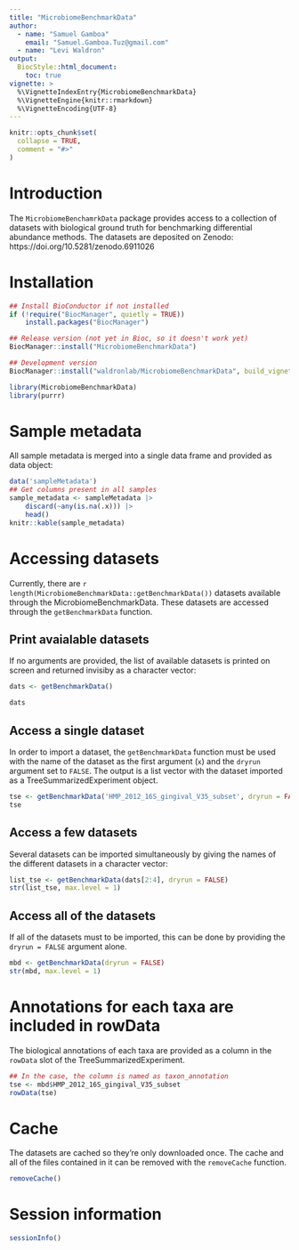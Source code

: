 ```yaml
---
title: "MicrobiomeBenchmarkData"
author:
  - name: "Samuel Gamboa"
    email: "Samuel.Gamboa.Tuz@gmail.com"
  - name: "Levi Waldron"
output: 
  BiocStyle::html_document:
    toc: true
vignette: >
  %\VignetteIndexEntry{MicrobiomeBenchmarkData}
  %\VignetteEngine{knitr::rmarkdown}
  %\VignetteEncoding{UTF-8}
---
```


```r
knitr::opts_chunk$set(
  collapse = TRUE,
  comment = "#>"
)
```

# Introduction

The `MicrobiomeBenchamrkData` package provides access to a collection of 
datasets with biological ground truth for benchmarking differential 
abundance methods. The datasets are deposited on Zenodo:
https://doi.org/10.5281/zenodo.6911026

# Installation

```r
## Install BioConductor if not installed
if (!require("BiocManager", quietly = TRUE))
    install.packages("BiocManager")

## Release version (not yet in Bioc, so it doesn't work yet)
BiocManager::install("MicrobiomeBenchmarkData")

## Development version
BiocManager::install("waldronlab/MicrobiomeBenchmarkData", build_vignettes = TRUE)
```

```r
library(MicrobiomeBenchmarkData)
library(purrr)
```

# Sample metadata

All sample metadata is merged into a single data frame and provided as data
object:

```r
data('sampleMetadata')
## Get columns present in all samples
sample_metadata <- sampleMetadata |> 
    discard(~any(is.na(.x))) |> 
    head()
knitr::kable(sample_metadata)
```

# Accessing datasets

Currently, there are `r length(MicrobiomeBenchmarkData::getBenchmarkData())`
datasets available through the MicrobiomeBenchmarkData. These datasets are
accessed through the `getBenchmarkData` function.

## Print avaialable datasets

If no arguments are provided, the list of available datasets is printed on
screen and returned invisiby as a character vector:

```r
dats <- getBenchmarkData()
```
```r
dats
```

## Access a single dataset

In order to import a dataset, the `getBenchmarkData` function must be used with the
name of the dataset as the first argument (`x`) and the `dryrun` argument set
to `FALSE`. The output is a list vector with the dataset imported as a
TreeSummarizedExperiment object.

```r
tse <- getBenchmarkData('HMP_2012_16S_gingival_V35_subset', dryrun = FALSE)[[1]]
tse
```

## Access a few datasets

Several datasets can be imported simultaneously by giving the names of the 
different datasets in a character vector:

```r
list_tse <- getBenchmarkData(dats[2:4], dryrun = FALSE)
str(list_tse, max.level = 1)
```

## Access all of the datasets

If all of the datasets must to be imported, this can be done by providing
the `dryrun = FALSE` argument alone.

```r
mbd <- getBenchmarkData(dryrun = FALSE)
str(mbd, max.level = 1)
```

# Annotations for each taxa are included in rowData

The biological annotations of each taxa are provided as a column in the
`rowData` slot of the TreeSummarizedExperiment.

```r
## In the case, the column is named as taxon_annotation 
tse <- mbd$HMP_2012_16S_gingival_V35_subset
rowData(tse)
```

# Cache 

The datasets are cached so they're only downloaded once. The cache and all of
the files contained in it can be removed with the `removeCache` function.

```r
removeCache()
```


# Session information

```r
sessionInfo()
```

